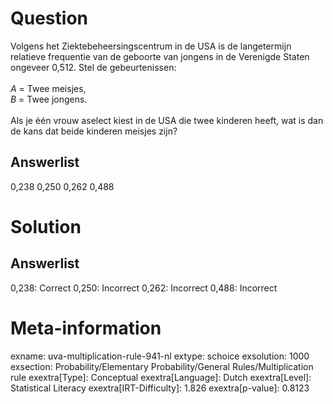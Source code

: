 Question
========

Volgens het Ziektebeheersingscentrum in de USA is de langetermijn
relatieve frequentie van de geboorte van jongens in de Verenigde Staten
ongeveer 0,512. Stel de gebeurtenissen:\
\
*A* = Twee meisjes,\
*B* = Twee jongens.\
\
Als je één vrouw aselect kiest in de USA die twee kinderen heeft, wat is
dan de kans dat beide kinderen meisjes zijn?

Answerlist
----------

0,238
0,250
0,262
0,488

Solution
========

Answerlist
----------

0,238: Correct
0,250: Incorrect
0,262: Incorrect
0,488: Incorrect

Meta-information
================
exname: uva-multiplication-rule-941-nl
extype: schoice
exsolution: 1000
exsection: Probability/Elementary Probability/General Rules/Multiplication rule
exextra[Type]: Conceptual
exextra[Language]: Dutch
exextra[Level]: Statistical Literacy
exextra[IRT-Difficulty]: 1.826
exextra[p-value]: 0.8123
